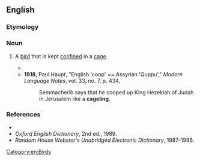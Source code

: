 ==English==

===Etymology===
{{suffix|cage|ling|lang=en}}

===Noun===
{{en-noun}}

# {{lb|en|uncommon}} A [[bird]] that is kept [[confine]]d in a [[cage]].
#* {{quote-text|year=1869|author=[[w:R._D._Blackmore|R. D. Blackmore]]|title=Lorna Doone: A Romance of Exmoor|chapter=20|passage=Am I as a child perhaps, chasing a flown '''cageling''', who among the branches free plays and peeps at the offered cage?}}
#* '''1918''', Paul Haupt, "English 'coop' == Assyrian 'Quppu'," ''Modern Language Notes'', vol. 33, no. 7, p. 434,
#*: Semmacherib says that he cooped up King Hezekiah of Judah in Jerusalem like a '''cageling'''.

===References===
* {{R:Webster 1913}}
* ''Oxford English Dictionary'', 2nd ed., 1989.
* ''Random House Webster's Unabridged Electronic Dictionary'', 1987-1996.

[[Category:en:Birds]]